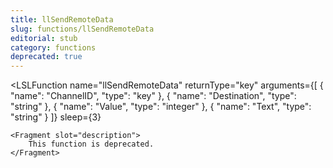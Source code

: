 ```yaml
---
title: llSendRemoteData
slug: functions/llSendRemoteData
editorial: stub
category: functions
deprecated: true
---
```


<LSLFunction
	name="llSendRemoteData"
	returnType="key"
	arguments={[
	{
		"name": "ChannelID",
		"type": "key"
	},
	{
		"name": "Destination",
		"type": "string"
	},
	{
		"name": "Value",
		"type": "integer"
	},
	{
		"name": "Text",
		"type": "string"
	}
]}
	sleep={3}
>
	<Fragment slot="description">
		This function is deprecated.
	</Fragment>
</LSLFunction>
